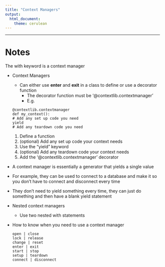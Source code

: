 ```yaml
---
title: "Context Managers"
output: 
  html_document: 
    theme: cerulean
---
```

    
------------------------------------------------------------------
    
# Notes
  
The with keyword is a context manager   
  
* Context Managers  
  * Can either use __enter__ and __exit__ in a class to define or use a decorator function    
    * The decorator function must be '@contextlib.contextmanager'        
    * E.g.    
    
  ```
  @contextlib.contextmanager  
  def my_context(): 
  # Add any set up code you need  
  yield 
  # Add any teardown code you need  
  ```
  
  1. Define a function  
  2. (optional) Add any set up code your context needs  
  3. Use the "yield" keyword    
  4. (optional) Add any teardown code your context needs    
  5. Add the '@contextlib.contextmanager' decorator   
* A context manager is essentially a generator that yields a single value    
* For example, they can be used to connect to a database and make it so you don't have to connect and disconnect every time     
* They don't need to yield something every time, they can just do something and then have a blank yield statement     
  
* Nested context managers 
  * Use two nested with statements  

* How to know when you need to use a context manager  
  ```
  open | close
  lock | release
  change | reset
  enter | exit
  start | stop 
  setup | teardown
  connect | disconnect
  ```
